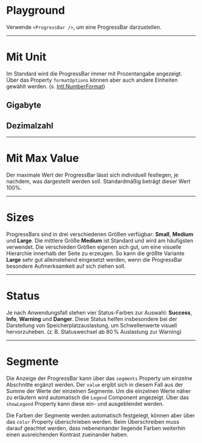 # Playground

Verwende `<ProgressBar />`, um eine ProgressBar darzustellen.

<LiveCodeEditor />

---

# Mit Unit

Im Standard wird die ProgressBar immer mit Prozentangabe angezeigt. Über das Property `formatOptions` können aber auch andere Einheiten gewählt werden. (s. [Intl.NumberFormat](https://developer.mozilla.org/en-US/docs/Web/JavaScript/Reference/Global_Objects/Intl/NumberFormat))

## Gigabyte

<LiveCodeEditor example="unit" editorCollapsed />

## Dezimalzahl

<LiveCodeEditor example="decimal" editorCollapsed />

---

# Mit Max Value

Der maximale Wert der ProgressBar lässt sich individuell festlegen, je nachdem, was dargestellt werden soll. Standardmäßig beträgt dieser Wert 100%.

<LiveCodeEditor example="maxValue" editorCollapsed />

---

# Sizes

ProgressBars sind in drei verschiedenen Größen verfügbar: **Small**, **Medium** und **Large**.
Die mittlere Größe **Medium** ist Standard und wird am häufigsten verwendet. Die verschieden Größen eigenen sich gut, um eine visuelle Hierarchie innerhalb der Seite zu erzeugen. So kann die größte Variante **Large** sehr gut alleinstehend eingesetzt werden, wenn die ProgressBar besondere Aufmerksamkeit auf sich ziehen soll.

<LiveCodeEditor example="size" editorCollapsed />

---

# Status

Je nach Anwendungsfall stehen vier Status-Farben zur Auswahl: **Success**, **Info**, **Warning** und **Danger**. Diese Status helfen insbesondere bei der Darstellung von Speicherplatzauslastung, um Schwellenwerte visuell hervorzuheben. (z. B. Statuswechsel ab 80 % Auslastung zur Warning)

<LiveCodeEditor example="status" editorCollapsed />

---

# Segmente

Die Anzeige der ProgressBar kann über das `segments` Property um einzelne
Abschnitte ergänzt werden. Der `value` ergibt sich in diesem Fall aus der Summe
der Werte der einzelnen Segmente. Um die einzelnen Werte näher zu erläutern wird
automatisch die `Legend` Component angezeigt. Über das `showLegend` Property
kann diese ein- und ausgeblendet werden.

Die Farben der Segmente werden automatisch festgelegt, können aber über das
`color` Property überschrieben werden. Beim Überschreiben muss darauf geachtet
werden, dass nebeneinander liegende Farben weiterhin einen ausreichenden
Kontrast zueinander haben.

<LiveCodeEditor example="segments" editorCollapsed />
